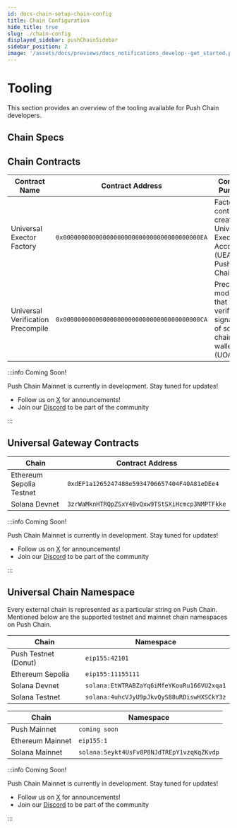 ```yaml
---
id: docs-chain-setup-chain-config
title: Chain Configuration
hide_title: true
slug: ./chain-config
displayed_sidebar: pushChainSidebar
sidebar_position: 2
image: '/assets/docs/previews/docs_notifications_develop--get_started.png'
---
```


# Tooling

This section provides an overview of the tooling available for Push Chain developers.

<head>
  <title>{`Chain Configuration | Setup | Push Chain | Push Documentation`}</title>
</head>


## Chain Specs

<PushChainSpecs />

## Chain Contracts

<Tabs groupId='chain-network'>

<TabItem value='testnet_donut' label='🍩 Donut Testnet' default>

| Contract Name                     | Contract Address                             | Contract Purpose                                                             |
| --------------------------------- | -------------------------------------------- | ---------------------------------------------------------------------------- |
| Universal Exector Factory         | `0x00000000000000000000000000000000000000EA` | Factory contract to create Universal Executor Accounts (UEAs) on Push Chain. |
| Universal Verification Precompile | `0x00000000000000000000000000000000000000CA` | Precompile module that verifies signature of source-chain wallet (UOAs)      |

</TabItem>

<TabItem value='mainnet' label='Mainnet - Coming Soon 🚀'>

:::info Coming Soon!

Push Chain Mainnet is currently in development. Stay tuned for updates!

- Follow us on [X](https://x.com/pushchain) for announcements!
- Join our [Discord](https://discord.gg/pushprotocol) to be part of the community

:::

</TabItem>

</Tabs>

## Universal Gateway Contracts

<Tabs groupId='chain-network'>

<TabItem value='testnet_donut' label='🍩 Donut Testnet' default>

| Chain                    | Contract Address                               |
| ------------------------ | ---------------------------------------------- |
| Ethereum Sepolia Testnet | `0xdEF1a1265247488e5934706657404F40A81eDEe4`   |
| Solana Devnet            | `3zrWaMknHTRQpZSxY4BvQxw9TStSXiHcmcp3NMPTFkke` |

</TabItem>

<TabItem value='mainnet' label='Mainnet - Coming Soon 🚀'>

:::info Coming Soon!

Push Chain Mainnet is currently in development. Stay tuned for updates!

- Follow us on [X](https://x.com/pushchain) for announcements!
- Join our [Discord](https://discord.gg/pushprotocol) to be part of the community

:::

</TabItem>

</Tabs>

## Universal Chain Namespace
Every external chain is represented as a particular string on Push Chain. 
Mentioned below are the supported testnet and mainnet chain namespaces on Push Chain.

<Tabs groupId='chain-network'>

<TabItem value='testnet_donut' label='🍩 Donut Testnet' default>

| Chain                    | Namespace                                   |
| ------------------------ | ------------------------------------------ |
| Push Testnet (Donut)     | `eip155:42101`                             |
| Ethereum Sepolia         | `eip155:11155111`                          |
| Solana Devnet            | `solana:EtWTRABZaYq6iMfeYKouRu166VU2xqa1`  |
| Solana Testnet           | `solana:4uhcVJyU9pJkvQyS88uRDiswHXSCkY3z`  |

</TabItem>

<TabItem value='mainnet' label='Mainnet - Coming Soon 🚀'>

| Chain                    | Namespace                                   |
| ------------------------ | ------------------------------------------ |
| Push Mainnet             | `coming soon`                                 |
| Ethereum Mainnet         | `eip155:1`                                 |
| Solana Mainnet           | `solana:5eykt4UsFv8P8NJdTREpY1vzqKqZKvdp`  |

:::info Coming Soon!

Push Chain Mainnet is currently in development. Stay tuned for updates!

- Follow us on [X](https://x.com/pushchain) for announcements!
- Join our [Discord](https://discord.gg/pushprotocol) to be part of the community

:::

</TabItem>

</Tabs>






